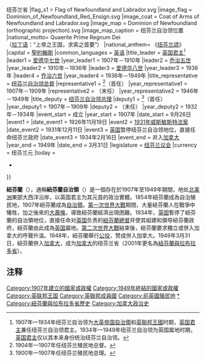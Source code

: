 {{NoteTA
|G1=Country
|G2=PoliticiansUK
}}
{{Infobox Former Country
|native_name = Newfoundland
|conventional_long_name = 纽芬兰
|common_name = 纽芬兰
|continent   = 北美洲
|empire      = 大英帝国
|status      = [[大英帝国|大英帝国]][[自治領|自治領]]、[[英聯邦王國|英聯邦王國]]（1907年—1934年）<br>[[英国|英国]][[属地|属地]]（1934年—1949年）
|p1         = 英屬北美
|flag_p1    = Flag of the United Kingdom.svg
|s1         = 紐芬蘭與拉布拉多省{{!}}纽芬兰省
|flag_s1    = Flag of Newfoundland and Labrador.svg
|image_flag = Dominion_of_Newfoundland_Red_Ensign.svg
|image_coat = Coat of Arms of Newfoundland and Labrador.svg
|image_map  = Dominion of Newfoundland (orthographic projection).svg
|image_map_caption = 纽芬兰自治领位置
|national_motto= Quaerite Prime Regnum Dei<br />（[[拉丁语|拉丁语]]：“上帝之王国，求索之首要”）
|national_anthem= 《[[纽芬兰颂|纽芬兰颂]]》
|capital = [[聖約翰斯_(紐芬蘭-拉布拉多)|聖約翰斯]]
|common_languages = [[英语|英语]]
|title_leader = [[英国君主|英国君主]]<ref>1907年—1934年纽芬兰自治领为[[大英帝国|大英帝国]][[自治領|自治領]]和[[英聯邦王國|英聯邦王國]]时期，[[英国君主|英国君主]]兼任纽芬兰自治领君主。1934年—1949年纽芬兰自治领为英国属地时期，[[英国君主|英国君主]]仅以其本来身份统治纽芬兰自治领。</ref>
|leader1 = [[爱德华七世|爱德华七世]]
|year_leader1 = 1907年－1910年
|leader2 = [[乔治五世|乔治五世]]
|year_leader2 = 1910年－1936年
|leader3 = [[爱德华八世|爱德华八世]]
|year_leader3 = 1936年
|leader4 = [[乔治六世|乔治六世]]
|year_leader4 = 1936年－1949年
|title_representative = [[紐芬蘭和拉布拉多省督|纽芬兰自治领总督]]
|representative1 = {{link-en|威廉·麦格里格|William MacGregor}}<ref>1904年—1907年任纽芬兰殖民地总督。</ref>（首任）
|year_representative1 = 1907年－1909年
|representative2 = {{link-en|第一代格瓦恩希格的麦克唐纳男爵戈登·麦克唐纳|Gordon Macdonald, 1st Baron Macdonald of Gwaenysgor}}（末任）
|year_representative2 = 1946年－1949年
|title_deputy = [[纽芬兰与拉布拉多省省长|纽芬兰自治领总理]]
|deputy1 = {{link-en|罗伯特·邦德|Robert Bond}}<ref>1900年—1907年任纽芬兰殖民地总理。</ref>（首任）
|year_deputy1 = 1907年－1909年
|deputy2 = {{link-en|弗雷德里克·奥尔德代斯|Frederick C. Alderdice}}（末任）
|year_deputy2 = 1932年－1934年
|event_start = 成立
|year_start = 1907年
|date_start = 9月26日
|event1 = {{link-en|1926年贝尔福宣言|Balfour Declaration of 1926}}
|date_event1 = 1926年11月19日
|event2 = [[1931年西敏法規|1931年威斯敏斯特法案]]
|date_event2 = 1931年12月11日
|event3 = [[英国|英国]]暂停纽芬兰自治领地位，直接任命纽芬兰政府
|date_event3 = 1934年2月16日
|event_end   = 并入[[加拿大|加拿大]]
|year_end    = 1949年
|date_end    = 3月31日
|legislature = [[纽芬兰与拉布拉多省议会|纽芬兰议会]]
|currency = 纽芬兰元
|today    = {{flag|Canada}}
*{{flag|Newfoundland and Labrador}}
}}

'''紐芬蘭'''（{{lang-en|Newfoundland}}），通稱'''紐芬蘭自治領'''（{{lang-en|Dominion of Newfoundland}}）是一個存在於1907年至1949年期間，地处[[北美洲|北美洲]]東部大西洋沿岸，以英国君主为其元首的政治實體。1854年紐芬蘭成為自治殖民地，1907年紐芬蘭成為[[自治領|自治領]]。[[第一次世界大戰|第一次世界大戰]]期間，大量紐芬蘭人在戰爭中犧牲，加之後來的[[大蕭條|大蕭條]]，導致紐芬蘭經濟出現困難。1934年，[[英国|英国]]暫停了紐芬蘭的自治領地位，直接任命对[[英国|英国]]负责的[[紐芬蘭和拉布拉多省督|紐芬蘭總督]]并使其組建和領导紐芬蘭政府，紐芬蘭由此成為[[英国|英国]]屬地。[[第二次世界大戰|第二次世界大戰]]結束後，紐芬蘭要求獨立或併入加拿大的呼聲升溫。1948年，紐芬蘭舉行[[1948年纽芬兰公民投票|公投]]，赞成併入加拿大。1949年3月31日，紐芬蘭併入[[加拿大|加拿大]]，成为[[加拿大|加拿大]]的纽芬兰省（2001年更名為[[紐芬蘭與拉布拉多省|紐芬蘭與拉布拉多省]]）。

==注释==
{{reflist}}
{{加拿大主題}}
{{英联邦王国}}
{{Authority control}}
{{DEFAULTSORT:Dominion}}
{{Portal bar|加拿大|英國|歷史}}
[[Category:1907年建立的國家或政權|Category:1907年建立的國家或政權]]
[[Category:1949年終結的國家或政權|Category:1949年終結的國家或政權]]
[[Category:英联邦王国|Category:英联邦王国]]
[[Category:英聯邦成員國|Category:英聯邦成員國]]
[[Category:前英國殖民地|Category:前英國殖民地]]
[[Category:紐芬蘭與拉布拉多省|*]]
[[Category:紐芬蘭與拉布拉多省歷史|Category:紐芬蘭與拉布拉多省歷史]]
[[Category:加拿大政治史|Category:加拿大政治史]]